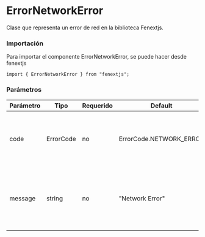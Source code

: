 # ErrorNetworkError

Clase que representa un error de red en la biblioteca Fenextjs.

### Importación

Para importar el componente ErrorNetworkError, se puede hacer desde fenextjs

```tsx copy
import { ErrorNetworkError } from "fenextjs";
```

### Parámetros

| Parámetro | Tipo      | Requerido | Default                 | Descripcion                                                                      |
| --------- | --------- | --------- | ----------------------- | -------------------------------------------------------------------------------- |
| code      | ErrorCode | no        | ErrorCode.NETWORK_ERROR | Código de error específico que indica un error relacionado con la red.           |
| message   | string    | no        | "Network Error"         | Mensaje de error que describe la naturaleza del problema relacionado con la red. |
